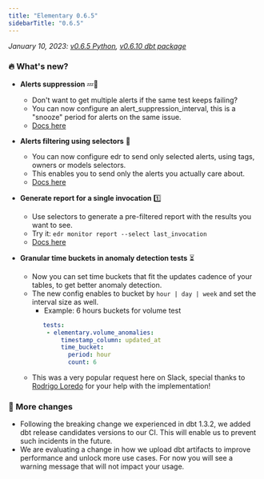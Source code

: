 ```yaml
---
title: "Elementary 0.6.5"
sidebarTitle: "0.6.5"
---
```


_January 10, 2023: [v0.6.5 Python](https://github.com/elementary-data/elementary/releases/tag/v0.6.5), [v0.6.10 dbt package](https://github.com/elementary-data/dbt-data-reliability/releases/tag/0.6.10)_ 

### 🔥 What's new?

- **Alerts suppression** 💤🔕
  - Don't want to get multiple alerts if the same test keeps failing? 
  - You can now configure an alert_suppression_interval, this is a "snooze" period for alerts on the same issue.  
  - [Docs here](/quickstart/send-slack-alerts#customize-alerts-owners-test-descriptions-tags-subscribers-layout-and-suppression)
  
- **Alerts filtering using selectors** 🔘
  - You can now configure edr to send only selected alerts, using tags, owners or models selectors. 
  - This enables you to send only the alerts you actually care about. 
  - [Docs here](/quickstart/send-slack-alerts#execute-the-cli)

- **Generate report for a single invocation** 1️⃣
  - Use selectors to generate a pre-filtered report with the results you want to see.
  - Try it: `edr monitor report --select last_invocation`
  - [Docs here]()
  
- **Granular time buckets in anomaly detection tests** ⏳
  - Now you can set time buckets that fit the updates cadence of your tables, to get better anomaly detection.
  - The new config enables to bucket by `hour | day | week` and set the interval size as well.
    - Example: 6 hours buckets for volume test
    ```yml properties.yml
       tests:
        - elementary.volume_anomalies:
            timestamp_column: updated_at
            time_bucket:
              period: hour
              count: 6
    ```
  - This was a very popular request here on Slack, special thanks to [Rodrigo Loredo](https://github.com/rloredo) for your help with the implementation!


### 💫 More changes

- Following the breaking change we experienced in dbt 1.3.2, we added dbt release candidates versions to our CI. This will enable us to prevent such incidents in the future.
- We are evaluating a change in how we upload dbt artifacts to improve performance and unlock more use cases. For now you will see a warning message that will not impact your usage.